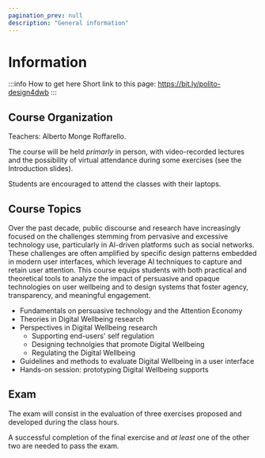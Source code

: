 ```yaml
---
pagination_prev: null
description: "General information"
---
```


# Information

:::info How to get here
Short link to this page: https://bit.ly/polito-design4dwb
:::

## Course Organization

Teachers: Alberto Monge Roffarello.

The course will be held _primarly_ in person, with video-recorded lectures and the possibility of virtual attendance during some exercises (see the Introduction slides).

Students are encouraged to attend the classes with their laptops.

## Course Topics
Over the past decade, public discourse and research have increasingly focused on the challenges stemming from pervasive and excessive technology use, particularly in AI-driven platforms such as social networks. These challenges are often amplified by specific design patterns embedded in modern user interfaces, which leverage AI techniques to capture and retain user attention. This course equips students with both practical and theoretical tools to analyze the impact of persuasive and opaque technologies on user wellbeing and to design systems that foster agency, transparency, and meaningful engagement.

* Fundamentals on persuasive technology and the Attention Economy
* Theories in Digital Wellbeing research
* Perspectives in Digital Wellbeing research
  * Supporting end-users' self regulation
  * Designing technolgies that promote Digital Wellbeing
  * Regulating the Digital Wellbeing
* Guidelines and methods to evaluate Digital Wellbeing in a user interface 
* Hands-on session: prototyping Digital Wellbeing supports

## Exam
The exam will consist in the evaluation of three exercises proposed and developed during the class hours.

A successful completion of the final exercise and _at least_ one of the other two are needed to pass the exam.